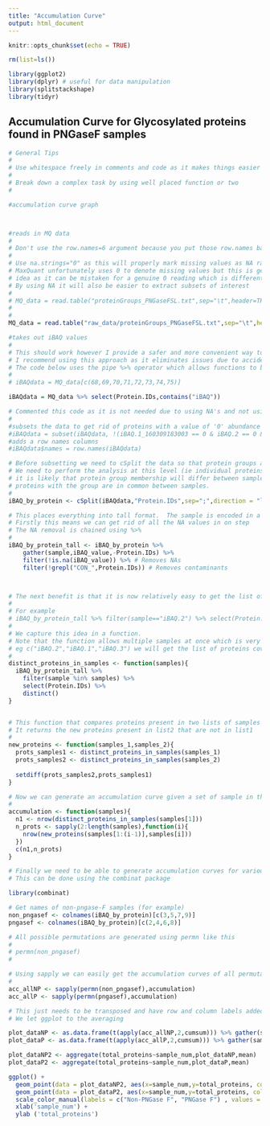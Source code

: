 ```yaml
---
title: "Accumulation Curve"
output: html_document
---
```


```r
knitr::opts_chunk$set(echo = TRUE)
```

```r
rm(list=ls())

library(ggplot2)
library(dplyr) # useful for data manipulation
library(splitstackshape)
library(tidyr)
```

## Accumulation Curve for Glycosylated proteins found in PNGaseF samples


```r
# General Tips
#
# Use whitespace freely in comments and code as it makes things easier to read
#
# Break down a complex task by using well placed function or two
#

#accumulation curve graph



#reads in MQ data
#
# Don't use the row.names=6 argument because you put those row.names back into a column later anyway 
#
# Use na.strings="0" as this will properly mark missing values as NA rather than 0. 
# MaxQuant unfortunately uses 0 to denote missing values but this is generally a terrible 
# idea as it can be mistaken for a genuine 0 reading which is different from a missing reading.
# By using NA it will also be easier to extract subsets of interest
#
# MQ_data = read.table("proteinGroups_PNGaseFSL.txt",sep="\t",header=TRUE, row.names = 6)
#
# 
MQ_data = read.table("raw_data/proteinGroups_PNGaseFSL.txt",sep="\t",header=TRUE,na.strings = "0")
```


```r
#takes out iBAQ values
#
# This should work however I provide a safer and more convenient way to do this below.
# I recommend using this approach as it eliminates issues due to accidental miscounting of column numbers
# The code below uses the pipe %>% operator which allows functions to be chained without using tons of nested brackets
#
# iBAQdata = MQ_data[c(68,69,70,71,72,73,74,75)]

iBAQdata = MQ_data %>% select(Protein.IDs,contains("iBAQ"))

# Commented this code as it is not needed due to using NA's and not using the row.names argument
#
#subsets the data to get rid of proteins with a value of '0' abundance
#iBAQdata = subset(iBAQdata, !(iBAQ.1_160309183003 == 0 & iBAQ.2 == 0 & iBAQ.3 == 0 & iBAQ.4 == 0 & iBAQ.1P == 0 & iBAQ.2P == 0 & iBAQ.3P == 0 & iBAQ.4P == 0))
#adds a row names columns
#iBAQdata$names = row.names(iBAQdata)

# Before subsetting we need to cSplit the data so that protein groups are split into multiple rows. 
# We need to perform the analysis at this level (ie individual proteins not proteingroups) because 
# it is likely that protein group membership will differ between samples and we want to know which 
# proteins with the group are in common between samples.
#
iBAQ_by_protein <- cSplit(iBAQdata,"Protein.IDs",sep=";",direction = "long")

# This places everything into tall format.  The sample is encoded in a column now.
# Firstly this means we can get rid of all the NA values in on step
# The NA removal is chained using %>%
#
iBAQ_by_protein_tall <- iBAQ_by_protein %>% 
    gather(sample,iBAQ_value,-Protein.IDs) %>% 
    filter(!is.na(iBAQ_value)) %>% # Removes NAs
    filter(!grepl("CON_",Protein.IDs)) # Removes contaminants



# The next benefit is that it is now relatively easy to get the list of proteins found in any particular sample
#
# For example
# iBAQ_by_protein_tall %>% filter(sample=="iBAQ.2") %>% select(Protein.IDs)
# 
# We capture this idea in a function. 
# Note that the function allows multiple samples at once which is very useful. By passing two samples
# eg c("iBAQ.2","iBAQ.1","iBAQ.3") we will get the list of proteins covered by all three samples
#
distinct_proteins_in_samples <- function(samples){
  iBAQ_by_protein_tall %>% 
    filter(sample %in% samples) %>% 
    select(Protein.IDs) %>% 
    distinct()
}


# This function that compares proteins present in two lists of samples
# It returns the new proteins present in list2 that are not in list1
#
new_proteins <- function(samples_1,samples_2){
  prots_samples1 <- distinct_proteins_in_samples(samples_1)
  prots_samples2 <- distinct_proteins_in_samples(samples_2)
  
  setdiff(prots_samples2,prots_samples1)
}

# Now we can generate an accumulation curve given a set of sample in the desired order
#
accumulation <- function(samples){
  n1 <- nrow(distinct_proteins_in_samples(samples[1]))
  n_prots <- sapply(2:length(samples),function(i){
    nrow(new_proteins(samples[1:(i-1)],samples[i]))
  })
  c(n1,n_prots)
}

# Finally we need to be able to generate accumulation curves for various orderings
# This can be done using the combinat package

library(combinat)

# Get names of non-pngase-F samples (for example)
non_pngasef <- colnames(iBAQ_by_protein)[c(3,5,7,9)]
pngasef <- colnames(iBAQ_by_protein)[c(2,4,6,8)]

# All possible permutations are generated using permn like this
#
# permn(non_pngasef)
#

# Using sapply we can easily get the accumulation curves of all permutations
#
acc_allNP <- sapply(permn(non_pngasef),accumulation)
acc_allP <- sapply(permn(pngasef),accumulation)

# This just needs to be transposed and have row and column labels added and it is ready for plotting
# We let ggplot to the averaging

plot_dataNP <- as.data.frame(t(apply(acc_allNP,2,cumsum))) %>% gather(sample_num,total_proteins)
plot_dataP <- as.data.frame(t(apply(acc_allP,2,cumsum))) %>% gather(sample_num,total_proteins)

plot_dataNP2 <- aggregate(total_proteins~sample_num,plot_dataNP,mean)
plot_dataP2 <- aggregate(total_proteins~sample_num,plot_dataP,mean)
```


```r

ggplot() + 
  geom_point(data = plot_dataNP2, aes(x=sample_num,y=total_proteins, color = "red")) +
  geom_point(data = plot_dataP2, aes(x=sample_num,y=total_proteins, color = "blue")) + 
  scale_color_manual(labels = c("Non-PNGase F", "PNGase F") , values = c("blue", "red")) +
  xlab('sample_num') + 
  ylab ('total_proteins')

```
